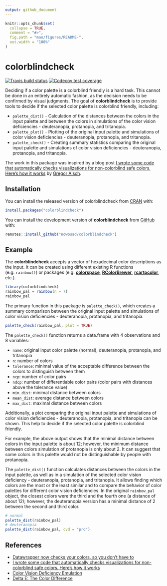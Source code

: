 ```yaml
---
output: github_document
---
```


<!-- README.md is generated from README.Rmd. Please edit that file -->

```r
knitr::opts_chunk$set(
  collapse = TRUE,
  comment = "#>",
  fig.path = "man/figures/README-",
  out.width = "100%"
)
```
# colorblindcheck
[![Travis build status](https://travis-ci.org/Nowosad/colorblindcheck.svg?branch=master)](https://travis-ci.org/Nowosad/colorblindcheck)
[![Codecov test coverage](https://codecov.io/gh/Nowosad/colorblindcheck/branch/master/graph/badge.svg)](https://codecov.io/gh/Nowosad/colorblindcheck?branch=master)

Deciding if a color palette is a colorblind friendly is a hard task.
This cannot be done in an entirely automatic fashion, as the decision needs to be confirmed by visual judgments.
The goal of **colorblindcheck** is to provide tools to decide if the selected color palette is colorblind friendly, including:

- `palette_dist()` - Calculation of the distances between the colors in the input palette and between the colors in simulations of the color vision deficiencies - deuteranopia, protanopia, and tritanopia.
- `palette_plot()` - Plotting of the original input palette and simulations of color vision deficiencies - deuteranopia, protanopia, and tritanopia.
- `palette_check()` - Creating summary statistics comparing the original input palette and simulations of color vision deficiencies - deuteranopia, protanopia, and tritanopia.

The work in this package was inspired by a blog post [I wrote some code that automatically checks visualizations for non-colorblind safe colors. Here's how it works](https://www.vis4.net/blog/2018/02/automate-colorblind-checking/) by [Gregor Aisch](https://twitter.com/driven_by_data).

## Installation

You can install the released version of colorblindcheck from [CRAN](https://CRAN.R-project.org) with:

``` r
install.packages("colorblindcheck")
```

You can install the development version of **colorblindcheck** from [GitHub](https://github.com/Nowosad/colorblindcheck) with:

```r
remotes::install_github("nowosad/colorblindcheck")
```

## Example

The **colorblindcheck** accepts a vector of hexadecimal color descriptions as the input. 
It can be created using different existing R functions (e.g. `rainbow()`) or packages (e.g. [**colorspace**](https://cran.r-project.org/web/packages/colorspace/index.html), [**RColorBrewer**](https://cran.r-project.org/web/packages/RColorBrewer/index.html), [**rcartocolor**](https://cran.r-project.org/web/packages/rcartocolor/index.html), etc.).

```r
library(colorblindcheck)
rainbow_pal = rainbow(n = 7)
rainbow_pal
```

The primary function in this package is `palette_check()`, which creates a summary comparison between the original input palette and simulations of color vision deficiencies - deuteranopia, protanopia, and tritanopia.

```r
palette_check(rainbow_pal, plot = TRUE)
```

The `palette_check()` function returns a data.frame with 4 observations and 8 variables:

* `name`: original input color palette (normal), deuteranopia, protanopia, and tritanopia
* `n`: number of colors
* `tolerance`: minimal value of the acceptable difference between the colors to distinguish between them
* `ncp`: number of color pairs
* `ndcp`: number of differentiable color pairs (color pairs with distances above the tolerance value)
* `min_dist`: minimal distance between colors
* `mean_dist`: average distance between colors
* `max_dist`: maximal distance between colors

Additionally, a plot comparing the original input palette and simulations of color vision deficiencies - deuteranopia, protanopia, and tritanopia can be shown.
This help to decide if the selected color palette is colorblind friendly.

For example, the above output shows that the minimal distance between colors in the input palette is about 12; however, the minimum distance between colors simulation of protanopia is only about 2.
It can suggest that some colors in this palette would not be distinguishable by people with protanopia.

The `palette_dist()` function calculates distances between the colors in the input palette, as well as in a simulation of the selected color vision deficiency - deuteranopia, protanopia, and tritanopia.
It allows finding which colors are the most or the least similar and to compare the behavior of color palettes for different color vision deficiencies.
In the original `rainbow_pal` object, the closest colors were the third and the fourth one (a distance of about 12); however, the deuteranopia version has a minimal distance of 2 between the second and third color.

```r
# normal
palette_dist(rainbow_pal)
# deuteranopia
palette_dist(rainbow_pal, cvd = "pro")
```

## References

- [Datawrapper now checks your colors, so you don’t have to](https://blog.datawrapper.de/colorblind-check/)
- [I wrote some code that automatically checks visualizations for non-colorblind safe colors. Here's how it works ](https://www.vis4.net/blog/2018/02/automate-colorblind-checking/)
- [Color Vision Deficiency Emulation](http://colorspace.r-forge.r-project.org/articles/color_vision_deficiency.html)
- [Delta E: The Color Difference](http://www.colorwiki.com/wiki/Delta_E:_The_Color_Difference)